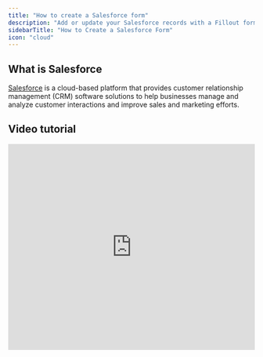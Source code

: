 ```yaml
---
title: "How to create a Salesforce form"
description: "Add or update your Salesforce records with a Fillout form. Embed your forms or share them anywhere via link or QR code."
sidebarTitle: "How to Create a Salesforce Form"
icon: "cloud"
---
```


## What is Salesforce

[Salesforce](https://www.salesforce.com/ap/?ref=filloutforms-helparticle) is a cloud-based platform that provides customer relationship management (CRM) software solutions to help businesses manage and analyze customer interactions and improve sales and marketing efforts.

## Video tutorial

<Frame>
  <iframe class="notion-asset-object-fit" src="https://www.loom.com/embed/c9e1d9e4470446fb97501d31b843c472" title="iframe video" frameborder="0" allowfullscreen loading="lazy" scrolling="auto" width="100%" height="420" />
</Frame>

## How it works

### 1. Connect your form to Salesforce

`+ Make a Fillout` or open an existing form. Navigate to **Integrate** page and look for `Salesforce`.

![Screenshot2025 02 12at5 11 15PM Pn](/images/Screenshot2025-02-12at5.11.15PM.png)

Click `Connect to Salesforce` to sign in with your Salesforce account. Then, choose an **object** where you would like to store responses to.

### 2. Map your form fields

Under **Mappings**, match the Salesforce fields on the left with the corresponding questions in your Fillout form using the dropdowns on the right.

<Frame>
  ![Screenshot of the Salesforce form creation page](/images/Screenshot2025-02-12at5.13.12PM.png)
</Frame>

Alternatively, you may choose to create a blank page, and drag and drop `Salesforce fields` in the left sidebar to your form.

<Frame>
  ![Screenshot of the Salesforce form creation page](/images/Screenshot2025-02-12at5.14.20PM.png)
</Frame>

<Check>
  **Good to know:** These fields are automatically [mapped](/help/additional-integration-mappings) to their corresponding columns on Salesforce.
</Check>

### 3. Publish and share

That's it\! Click `Publish` in the upper right corner and share your link. Form responses will now automatically populate inside your Salesforce database.

## Connect to a salesforce sandbox

After selecting `Salesforce` in the **Integrate** page, tick the `Connect to a sandbox organization` checkbox. Then, click `Connect to Salesforce`.

<Frame>
  ![Screenshot of the Salesforce form creation page](/images/Screenshot2025-05-09at4.39.55PM.png)
</Frame>

## IPs to whitelist

If your Salesforce organization restricts IP addresses for 3rd party app connections, you’ll want to whitelist the following IPs:

```
35.160.120.126
44.233.151.27
34.211.200.85
```

## Updating records from a form

You can create a form that pre-fills with Salesforce data and updates an existing record when submitted:

[Update existing Salesforce records with a form](/help/salesforce-update-form)

## **Other similar integrations**

<CardGroup cols={3}>
  <Card title="Sync form responses to Monday" icon="columns-3" iconType="regular" color="#FFC738" href="/help/monday">
    Create leads, orders, projects and custom objects in Monday.
  </Card>
  <Card title="Create a HubSpot form" icon="hubspot" iconType="regular" color="#FFC738" href="/help/hubspot">
    Create or update existing HubSpot contacts and embed your forms anywhere.
  </Card>
  <Card title="Sync new deals and leads to Pipedrive" icon="handshake" iconType="regular" color="#FFC738" href="/help/pipedrive">
    Make deals, people, and organizations in Pipedrive with a form.
  </Card>
</CardGroup>